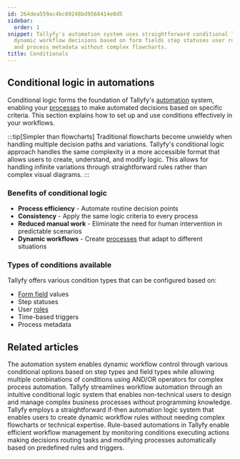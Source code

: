 ```yaml
---
id: 264dea559ac4bc69248bd9568414e0d5
sidebar:
  order: 1
snippet: Tallyfy's automation system uses straightforward conditional logic to enable
  dynamic workflow decisions based on form fields step statuses user roles time triggers
  and process metadata without complex flowcharts.
title: Conditionals
---
```


## Conditional logic in automations

Conditional logic forms the foundation of Tallyfy's [automation](/products/pro/documenting/templates/automations/) system, enabling your [processes](/products/pro/tracking-and-tasks/processes/) to make automated decisions based on specific criteria. This section explains how to set up and use conditions effectively in your workflows.

:::tip[Simpler than flowcharts]
Traditional flowcharts become unwieldy when handling multiple decision paths and variations. Tallyfy's conditional logic approach handles the same complexity in a more accessible format that allows users to create, understand, and modify logic. This allows for handling infinite variations through straightforward rules rather than complex visual diagrams.
:::

### Benefits of conditional logic
- **Process efficiency** - Automate routine decision points
- **Consistency** - Apply the same logic criteria to every process
- **Reduced manual work** - Eliminate the need for human intervention in predictable scenarios
- **Dynamic workflows** - Create [processes](/products/pro/tracking-and-tasks/processes/) that adapt to different situations

### Types of conditions available
Tallyfy offers various condition types that can be configured based on:
- [Form field](/products/pro/tracking-and-tasks/tasks/what-are-form-fields-in-tallyfy/) values
- Step statuses
- User [roles](/products/pro/documenting/members/how-do-i-manage-member-permissions-in-tallyfy/)
- Time-based triggers
- Process metadata


<PageTree />


## Related articles
<CardGrid>
<LinkTitleCard header="<b>Conditionals > Conditionals (IF) explained</b>" href="/products/pro/documenting/templates/automations/conditionals/conditionals-explained/" > The automation system enables dynamic workflow control through various conditional options based on step types and field types while allowing multiple combinations of conditions using AND/OR operators for complex process automation. </LinkTitleCard>
<LinkTitleCard header="<b>Features > If-this-then-that</b>" href="/products/pro/tutorials/features/if-this-then-that/" > Tallyfy streamlines workflow automation through an intuitive conditional logic system that enables non-technical users to design and manage complex business processes without programming knowledge. </LinkTitleCard>
<LinkTitleCard header="<b>Automations > Logic operations explained</b>" href="/products/pro/documenting/templates/automations/logic-explained/" > Tallyfy employs a straightforward if-then automation logic system that enables users to create dynamic workflow rules without needing complex flowcharts or technical expertise. </LinkTitleCard>
<LinkTitleCard header="<b>Templates > Automations</b>" href="/products/pro/documenting/templates/automations/" > Rule-based automations in Tallyfy enable efficient workflow management by monitoring conditions executing actions making decisions routing tasks and modifying processes automatically based on predefined rules and triggers. </LinkTitleCard>
</CardGrid>